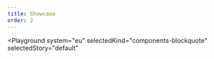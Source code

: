 ```yaml
---
title: Showcase
order: 2
---
```



<Playground
  system="eu"
  selectedKind="components-blockquote"
  selectedStory="default"
>
  <Blockquote
    author="President Juncker"
    citation="An interconnected grid will help deliver the ultimate goal of the Energy Union, to ensure affordable, secure and sustainable energy, and also growth across the EU."
  />
</Playground>
